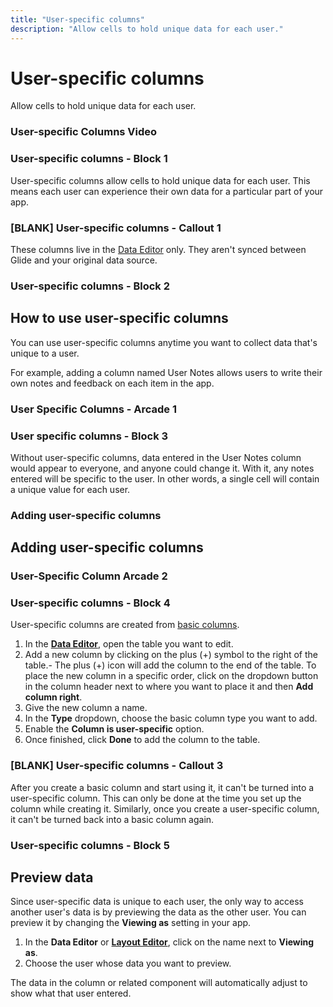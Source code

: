```yaml
---
title: "User-specific columns"
description: "Allow cells to hold unique data for each user."
---
```


# User-specific columns

Allow cells to hold unique data for each user.

### User-specific Columns Video

### User-specific columns - Block 1

User-specific columns allow cells to hold unique data for each user. This means each user can experience their own data for a particular part of your app.

### [BLANK] User-specific columns - Callout 1

These columns live in the [Data Editor](/getting-started/introduction-to-the-data-editor) only. They aren't synced between Glide and your original data source.

### User-specific columns - Block 2

## How to use user-specific columns

You can use user-specific columns anytime you want to collect data that's unique to a user.

For example, adding a column named User Notes allows users to write their own notes and feedback on each item in the app.

### User Specific Columns - Arcade 1

### User specific columns - Block 3

Without user-specific columns, data entered in the User Notes column would appear to everyone, and anyone could change it. With it, any notes entered will be specific to the user. In other words, a single cell will contain a unique value for each user.

### Adding user-specific columns

## Adding user-specific columns



### User-Specific Column Arcade 2

### User-specific columns - Block 4

User-specific columns are created from [basic columns](/getting-started/introduction-to-the-data-editor/basic-columns).

1. In the [**Data Editor**](/getting-started/introduction-to-the-data-editor), open the table you want to edit.
2. Add a new column by clicking on the plus (+) symbol to the right of the table.- The plus (+) icon will add the column to the end of the table. To place the new column in a specific order, click on the dropdown button in the column header next to where you want to place it and then **Add column right**.
3. Give the new column a name.
4. In the **Type** dropdown, choose the basic column type you want to add.
5. Enable the **Column is user-specific** option.
6. Once finished, click **Done** to add the column to the table.



### [BLANK] User-specific columns - Callout 3

After you create a basic column and start using it, it can't be turned into a user-specific column. This can only be done at the time you set up the column while creating it. Similarly, once you create a user-specific column, it can't be turned back into a basic column again.

### User-specific columns - Block 5

## Preview data

Since user-specific data is unique to each user, the only way to access another user's data is by previewing the data as the other user. You can preview it by changing the **Viewing as** setting in your app.

1. In the **Data Editor** or [**Layout Editor**](/getting-started/intro-to-layout), click on the name next to **Viewing as**.
2. Choose the user whose data you want to preview.

The data in the column or related component will automatically adjust to show what that user entered.




